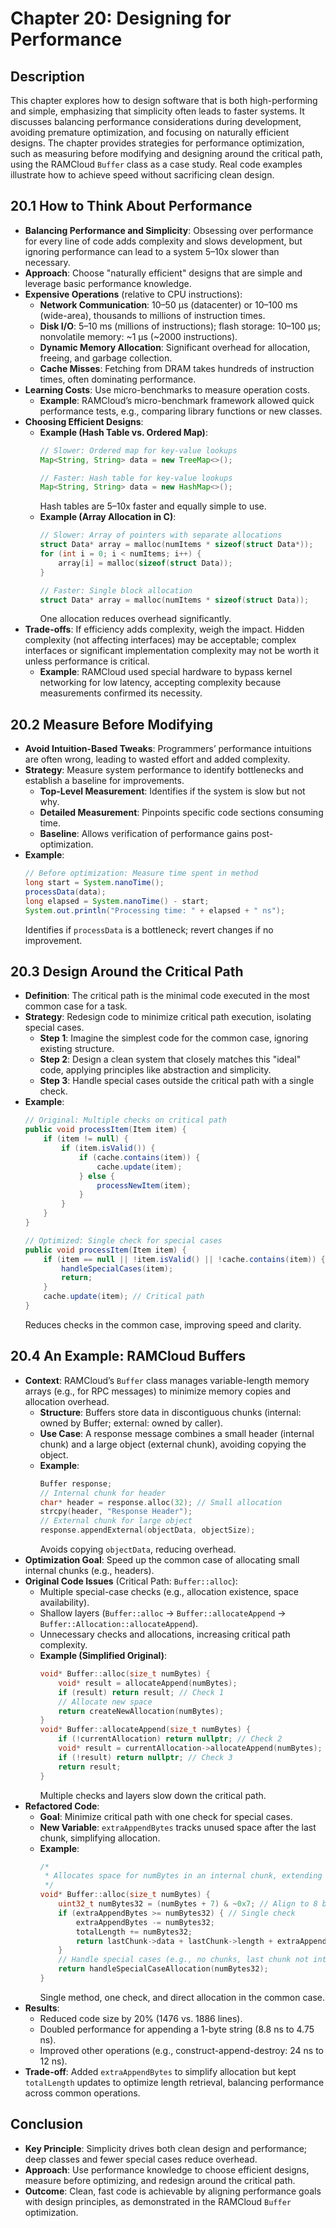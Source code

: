 # Chapter 20: Designing for Performance

## Description

This chapter explores how to design software that is both high-performing and simple, emphasizing that simplicity often leads to faster systems. It discusses balancing performance considerations during development, avoiding premature optimization, and focusing on naturally efficient designs. The chapter provides strategies for performance optimization, such as measuring before modifying and designing around the critical path, using the RAMCloud `Buffer` class as a case study. Real code examples illustrate how to achieve speed without sacrificing clean design.

## 20.1 How to Think About Performance

- **Balancing Performance and Simplicity**: Obsessing over performance for every line of code adds complexity and slows development, but ignoring performance can lead to a system 5–10x slower than necessary.
- **Approach**: Choose "naturally efficient" designs that are simple and leverage basic performance knowledge.
- **Expensive Operations** (relative to CPU instructions):
  - **Network Communication**: 10–50 µs (datacenter) or 10–100 ms (wide-area), thousands to millions of instruction times.
  - **Disk I/O**: 5–10 ms (millions of instructions); flash storage: 10–100 µs; nonvolatile memory: ~1 µs (~2000 instructions).
  - **Dynamic Memory Allocation**: Significant overhead for allocation, freeing, and garbage collection.
  - **Cache Misses**: Fetching from DRAM takes hundreds of instruction times, often dominating performance.
- **Learning Costs**: Use micro-benchmarks to measure operation costs.
  - **Example**: RAMCloud’s micro-benchmark framework allowed quick performance tests, e.g., comparing library functions or new classes.
- **Choosing Efficient Designs**:
  - **Example (Hash Table vs. Ordered Map)**:
    ```java
    // Slower: Ordered map for key-value lookups
    Map<String, String> data = new TreeMap<>();
    ```
    ```java
    // Faster: Hash table for key-value lookups
    Map<String, String> data = new HashMap<>();
    ```
    Hash tables are 5–10x faster and equally simple to use.
  - **Example (Array Allocation in C)**:
    ```c
    // Slower: Array of pointers with separate allocations
    struct Data* array = malloc(numItems * sizeof(struct Data*));
    for (int i = 0; i < numItems; i++) {
        array[i] = malloc(sizeof(struct Data));
    }
    ```
    ```c
    // Faster: Single block allocation
    struct Data* array = malloc(numItems * sizeof(struct Data));
    ```
    One allocation reduces overhead significantly.
- **Trade-offs**: If efficiency adds complexity, weigh the impact. Hidden complexity (not affecting interfaces) may be acceptable; complex interfaces or significant implementation complexity may not be worth it unless performance is critical.
  - **Example**: RAMCloud used special hardware to bypass kernel networking for low latency, accepting complexity because measurements confirmed its necessity.

## 20.2 Measure Before Modifying

- **Avoid Intuition-Based Tweaks**: Programmers’ performance intuitions are often wrong, leading to wasted effort and added complexity.
- **Strategy**: Measure system performance to identify bottlenecks and establish a baseline for improvements.
  - **Top-Level Measurement**: Identifies if the system is slow but not why.
  - **Detailed Measurement**: Pinpoints specific code sections consuming time.
  - **Baseline**: Allows verification of performance gains post-optimization.
- **Example**:
  ```java
  // Before optimization: Measure time spent in method
  long start = System.nanoTime();
  processData(data);
  long elapsed = System.nanoTime() - start;
  System.out.println("Processing time: " + elapsed + " ns");
  ```
  Identifies if `processData` is a bottleneck; revert changes if no improvement.

## 20.3 Design Around the Critical Path

- **Definition**: The critical path is the minimal code executed in the most common case for a task.
- **Strategy**: Redesign code to minimize critical path execution, isolating special cases.
  - **Step 1**: Imagine the simplest code for the common case, ignoring existing structure.
  - **Step 2**: Design a clean system that closely matches this "ideal" code, applying principles like abstraction and simplicity.
  - **Step 3**: Handle special cases outside the critical path with a single check.
- **Example**:
  ```java
  // Original: Multiple checks on critical path
  public void processItem(Item item) {
      if (item != null) {
          if (item.isValid()) {
              if (cache.contains(item)) {
                  cache.update(item);
              } else {
                  processNewItem(item);
              }
          }
      }
  }
  ```
  ```java
  // Optimized: Single check for special cases
  public void processItem(Item item) {
      if (item == null || !item.isValid() || !cache.contains(item)) {
          handleSpecialCases(item);
          return;
      }
      cache.update(item); // Critical path
  }
  ```
  Reduces checks in the common case, improving speed and clarity.

## 20.4 An Example: RAMCloud Buffers

- **Context**: RAMCloud’s `Buffer` class manages variable-length memory arrays (e.g., for RPC messages) to minimize memory copies and allocation overhead.
  - **Structure**: Buffers store data in discontiguous chunks (internal: owned by Buffer; external: owned by caller).
  - **Use Case**: A response message combines a small header (internal chunk) and a large object (external chunk), avoiding copying the object.
  - **Example**:
    ```c
    Buffer response;
    // Internal chunk for header
    char* header = response.alloc(32); // Small allocation
    strcpy(header, "Response Header");
    // External chunk for large object
    response.appendExternal(objectData, objectSize);
    ```
    Avoids copying `objectData`, reducing overhead.
- **Optimization Goal**: Speed up the common case of allocating small internal chunks (e.g., headers).
- **Original Code Issues** (Critical Path: `Buffer::alloc`):
  - Multiple special-case checks (e.g., allocation existence, space availability).
  - Shallow layers (`Buffer::alloc` → `Buffer::allocateAppend` → `Buffer::Allocation::allocateAppend`).
  - Unnecessary checks and allocations, increasing critical path complexity.
  - **Example (Simplified Original)**:
    ```c
    void* Buffer::alloc(size_t numBytes) {
        void* result = allocateAppend(numBytes);
        if (result) return result; // Check 1
        // Allocate new space
        return createNewAllocation(numBytes);
    }
    void* Buffer::allocateAppend(size_t numBytes) {
        if (!currentAllocation) return nullptr; // Check 2
        void* result = currentAllocation->allocateAppend(numBytes);
        if (!result) return nullptr; // Check 3
        return result;
    }
    ```
    Multiple checks and layers slow down the critical path.
- **Refactored Code**:
  - **Goal**: Minimize critical path with one check for special cases.
  - **New Variable**: `extraAppendBytes` tracks unused space after the last chunk, simplifying allocation.
  - **Example**:
    ```c
    /*
     * Allocates space for numBytes in an internal chunk, extending the last chunk if possible.
     */
    void* Buffer::alloc(size_t numBytes) {
        uint32_t numBytes32 = (numBytes + 7) & ~0x7; // Align to 8 bytes
        if (extraAppendBytes >= numBytes32) { // Single check
            extraAppendBytes -= numBytes32;
            totalLength += numBytes32;
            return lastChunk->data + lastChunk->length + extraAppendBytes;
        }
        // Handle special cases (e.g., no chunks, last chunk not internal)
        return handleSpecialCaseAllocation(numBytes32);
    }
    ```
    Single method, one check, and direct allocation in the common case.
- **Results**:
  - Reduced code size by 20% (1476 vs. 1886 lines).
  - Doubled performance for appending a 1-byte string (8.8 ns to 4.75 ns).
  - Improved other operations (e.g., construct-append-destroy: 24 ns to 12 ns).
- **Trade-off**: Added `extraAppendBytes` to simplify allocation but kept `totalLength` updates to optimize length retrieval, balancing performance across common operations.

## Conclusion

- **Key Principle**: Simplicity drives both clean design and performance; deep classes and fewer special cases reduce overhead.
- **Approach**: Use performance knowledge to choose efficient designs, measure before optimizing, and redesign around the critical path.
- **Outcome**: Clean, fast code is achievable by aligning performance goals with design principles, as demonstrated in the RAMCloud `Buffer` optimization.
